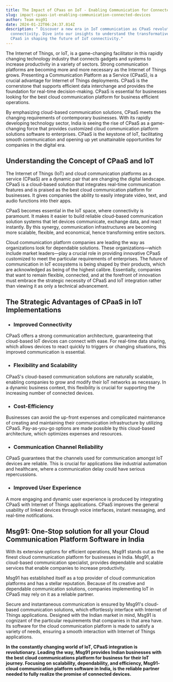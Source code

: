 ```yaml
---
title: The Impact of CPaas on IoT - Enabling Communication for Connected Devices
slug: impact-cpaas-iot-enabling-communication-connected-devices
author: Team msg91
date: 2024-01-22T06:24:37.814Z
description: " Discover a new era in IoT communication as CPaaS revolutionizes
  connectivity. Dive into our insights to understand the transformative power of
  CPaaS in shaping the future of IoT connectivity."
---
```

The Internet of Things, or IoT, is a game-changing facilitator in this rapidly changing technology industry that connects gadgets and systems to increase productivity in a variety of sectors. Strong communication platforms are becoming more and more necessary as the Internet of Things grows. Presenting a Communication Platform as a Service (CPaaS), is a crucial advantage for Internet of Things deployments. CPaaS is the cornerstone that supports efficient data interchange and provides the foundation for real-time decision-making. CPaaS is essential for businesses looking for the best cloud communication platform for business efficient operations.

By emphasizing cloud-based communication solutions, CPaaS meets the changing requirements of contemporary businesses. With its rapidly developing technology sector, India is seeing the rise of CPaaS as a game-changing force that provides customized cloud communication platform solutions software to enterprises. CPaaS is the keystone of IoT, facilitating smooth communication and opening up yet unattainable opportunities for companies in the digital era.

## Understanding the Concept of CPaaS and IoT

The Internet of Things (IoT) and cloud communication platforms as a service (CPaaS) are a dynamic pair that are changing the digital landscape. CPaaS is a cloud-based solution that integrates real-time communication features and is praised as the best cloud communication platform for businesses. It gives companies the ability to easily integrate video, text, and audio functions into their apps.

CPaaS becomes essential in the IoT space, where connectivity is paramount. It makes it easier to build reliable cloud-based communication solution systems that let devices communicate, exchange data, and react instantly. By this synergy, communication infrastructures are becoming more scalable, flexible, and economical, hence transforming entire sectors.

Cloud communication platform companies are leading the way as organizations look for dependable solutions. These organizations—which include market leaders—play a crucial role in providing innovative CPaaS customized to meet the particular requirements of enterprises. The future of communication in IoT ecosystems is being shaped by their products, which are acknowledged as being of the highest calibre. Essentially, companies that want to remain flexible, connected, and at the forefront of innovation must embrace the strategic necessity of CPaaS and IoT integration rather than viewing it as only a technical advancement.

## The Strategic Advantages of CPaaS in IoT Implementations

* ### Improved Connectivity

CPaaS offers a strong communication architecture, guaranteeing that cloud-based IoT devices can connect with ease. For real-time data sharing, which allows devices to react quickly to triggers or changing situations, this improved communication is essential.

* ### Flexibility and Scalability

CPaaS's cloud-based communication solutions are naturally scalable, enabling companies to grow and modify their IoT networks as necessary. In a dynamic business context, this flexibility is crucial for supporting the increasing number of connected devices.

* ### Cost-Efficiency

Businesses can avoid the up-front expenses and complicated maintenance of creating and maintaining their communication infrastructure by utilizing CPaaS. Pay-as-you-go options are made possible by this cloud-based architecture, which optimizes expenses and resources.

* ### Communication Channel Reliability

CPaaS guarantees that the channels used for communication amongst IoT devices are reliable. This is crucial for applications like industrial automation and healthcare, where a communication delay could have serious repercussions.

* ### Improved User Experience

A more engaging and dynamic user experience is produced by integrating CPaaS with Internet of Things applications. CPaaS improves the general usability of linked devices through voice interfaces, instant messaging, and real-time notifications.

## Msg91: One-Stop solution for all your Cloud Communication Platform Software in India

With its extensive options for efficient operations, Msg91 stands out as the finest cloud communication platform for businesses in India. Msg91, a cloud-based communication specialist, provides dependable and scalable services that enable companies to increase productivity.

Msg91 has established itself as a top provider of cloud communication platforms and has a stellar reputation. Because of its creative and dependable communication solutions, companies implementing IoT in CPaaS may rely on it as a reliable partner.

Secure and instantaneous communication is ensured by Msg91's cloud-based communication solutions, which effortlessly interface with Internet of Things applications. Designed with the Indian market in mind, Msg91 is cognizant of the particular requirements that companies in that area have. Its software for the cloud communication platform is made to satisfy a variety of needs, ensuring a smooth interaction with Internet of Things applications.

**In the constantly changing world of IoT, CPaaS integration is revolutionary. Leading the way, Msg91 provides Indian businesses with the best cloud communications platform for business for their IoT journey. Focusing on scalability, dependability, and efficiency, Msg91- cloud communication platform software in India, is the reliable partner needed to fully realize the promise of connected devices.**